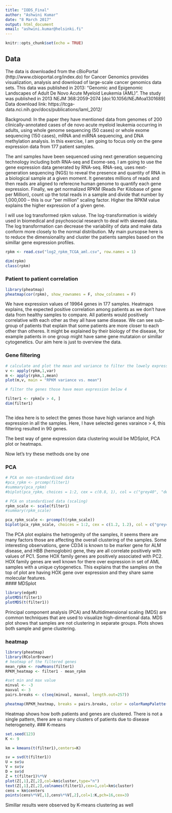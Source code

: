 ```yaml
---
title: "IODS_Final"
author: "Ashwini Kumar"
date: "8 March 2017"
output: html_document
email: "ashwini.kumar@helsinki.fi"
---
```


```r
knitr::opts_chunk$set(echo = TRUE)
```

## Data
The data is downloaded from the cBioPortal (http://www.cbioportal.org/index.do) for Cancer Genomics provides visualization, analysis and download of large-scale cancer genomics data sets. 
This data was published in 2013: "Genomic and Epigenomic Landscapes of Adult De Novo Acute Myeloid Leukemia (AML)". The study was published in 2013 NEJM 368:2059-2074 [doi:10.1056/NEJMoa1301689]
Data download link: https://tcga-data.nci.nih.gov/docs/publications/laml_2012/

Background: In the paper they have mentioned data from genomes of 200 clinically-annotated cases of de novo acute myeloid leukemia occurring in adults, using whole genome sequencing (50 cases) or whole exome sequencing (150 cases), mRNA and miRNA sequencing, and DNA methylation analysis. In this exercise, I am going to focus only on the gene expression data from 177 patient samples. 

The aml samples have been sequenced using next generation sequencing technology including both RNA-seq and Exome-seq. I am going to use the gene expression data generated by RNA-seq. RNA-seq, uses next-generation sequencing (NGS) to reveal the presence and quantity of RNA in a biological sample at a given moment. It generates millions of reads and then reads are aligned to referecne human genome to quantify each gene expression. Finally, we get normalized RPKM (Reads Per Kilobase of gene per Million), count up the total reads in a sample and divide that number by 1,000,000 – this is our “per million” scaling factor. Higher the RPKM value explains the higher expression of a given gene. 

I will use log transformed rpkm valuse. The log-transformation is widely used in biomedical and psychosocial research to deal with skewed data. The log transformation can decrease the variability of data and make data conform more closely to the normal distribution. My main pursopse here is to reduce the dimensionality and cluster the patients samples based on the simillar gene expression profiles. 

```r
rpkm <- read.csv("log2_rpkm_TCGA_aml.csv", row.names = 1)

dim(rpkm)
class(rpkm)

```
### Patient to patient correlation

```r
library(pheatmap)
pheatmap(cor(rpkm), show_rownames = F, show_colnames = F)
```
We have expression values of 19964 genes in 177 samples. Heatmaps explains, the expected positive correlation among patients as we don't have data from healthy samples to compare. All patients would positively correlative with each other as they all have same disease. We can see sub-group of patients that explain that some patients are more closer to each other than otheres. It might be explained by their biology of the disease, for example patients in one group might have same gene mutataion or simillar cytogenetics. Our aim here is just to overview the data.



### Gene filtering
```r

# calculate and plot the mean and variance to filter the lowely expressed genes
v <- apply(rpkm,1,var)
m <- apply(rpkm,1,mean)
plot(m,v, main = "RPKM variance vs. mean")

# filter the genes those have mean expression below 4 

filter1 <- rpkm[v > 4, ] 
dim(filter1)



```
The idea here is to select the genes those have high variance and high expression in all the samples. Here, I have selected genes  varaince > 4, this filtering resulted in 90 genes.  

The best way of gene expression data clustering would be MDSplot, PCA plot or heatmaps. 

Now let's try these methods one by one

### PCA
```r
# PCA on non-standardised data
#pca_rpkm <- prcomp(filter1)
#summary(pca_rpkm)
#biplot(pca_rpkm, choices = 1:2, cex = c(0.8, 1), col = c("grey40", "deeppink2"), sub = "RNA-seq gene expression (177 aml patient samples)")

# PCA on standardised data (scaling)
rpkm_scale <- scale(filter1)
#summary(rpkm_scale)

pca_rpkm_scale <- prcomp(t(rpkm_scale))
biplot(pca_rpkm_scale, choices = 1:2, cex = c(1.2, 1.2), col = c("grey40", "deeppink2"), sub = "Scaled RNA-seq gene expression (177 aml patient samples)")

```
The PCA plot explains the hetrogenity of the samples, it seems there are many factors those are affecting the overall clustering of the samples. Some interesting observations, gene CD34 is known to be marker gene for ALM disease, and HBB (hemoglobin) gene, they are all correlate positively with values of PC1. Some HOX family genes are positively associated with PC2. HOX family genes are well known for there over expression in set of AML samples with a unique cytogenetics. This explains that the samples on the top of plot are having HOX gene over expression and they share same molecular features.  
#### MDSplot
```r
library(edgeR)
plotMDS(filter1)
plotMDS(t(filter1))
```
Principal component analysis (PCA) and Multidimensional scaling (MDS) are common techniques that are used to visualize high-dimentional data. MDS plot shows that samples are not clustering in separate groups. Plots shows both sample and gene clustering. 


### heatmap
```r
library(pheatmap)
library(RColorBrewer)
# heatmap of the filtered genes
mean_rpkm <- rowMeans(filter1)
RPKM_heatmap <- filter1 - mean_rpkm

#set min and max value
minval <- -3
maxval <- 3
pairs.breaks <- c(seq(minval, maxval, length.out=257))

pheatmap(RPKM_heatmap, breaks = pairs.breaks, color = colorRampPalette(rev(brewer.pal(n = 7, name = "RdYlBu")))(256), height = 80 )
```
Heatmap shows how both patients and genes are clustered. There is not a single pattern, there are so many clusters of patients due to disease heterogeneity. 
### K-means 

```r
set.seed(123)
K <- 9

km = kmeans(t(filter1),centers=K)

sv = svd(t(filter1))
U = sv$u
V = sv$v
D = sv$d
Z = t(filter1)%*%V
plot(Z[,1],Z[,2],col=km$cluster,type="n")
text(Z[,1],Z[,2],colnames(filter1),cex=1,col=km$cluster)
cens = km$centers
points(cens%*%V[,1],cens%*%V[,2],col=1:K,pch=16,cex=3)
```

Simillar results were observed by K-means clustering as well





